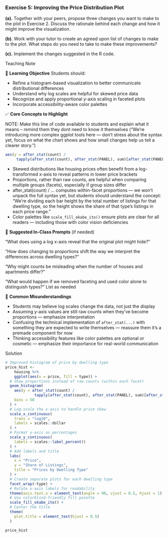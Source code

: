 <!-- question-type: inclass -->
### Exercise 5: Improving the Price Distribution Plot

**(a).** Together with your peers, propose three changes you want to make to the plot in Exercise 2. Discuss the rationale behind each change and how it might improve the visualization.

**(b).** Work with your tutor to create an agreed upon list of changes to make to the plot. What steps do you need to take to make these improvements?

**(c).** Implement the changes suggested in the R code.

<!-- BEGIN PROFILE:r-teaching-guide -->
::: {.content-visible when-profile="r-teaching-guide"}

::: {.teaching-block}

::: {.teaching-block-header}
Teaching Note
:::

::: {.teaching-block-body}

🎯 **Learning Objective** 
Students should:

- Refine a histogram-based visualization to better communicate distributional differences
- Understand why log scales are helpful for skewed price data
- Recognize and apply proportional y-axis scaling in faceted plots
- Incorporate accessibility-aware color palettes

✅   **Core Concepts to Highlight**

NOTE: Make this line of code available to students and explain what it means -- remind them they dont need to know it themselves ("We’re introducing more complex ggplot tools here — don’t stress about the syntax yet, focus on what the chart shows and how small changes help us tell a clearer story.")

```r
aes(y = after_stat(count) / 
     tapply(after_stat(count), after_stat(PANEL), sum)[after_stat(PANEL)])
```
- Skewed distributions like housing prices often benefit from a log-transformed x-axis to reveal patterns in lower price brackets
- Proportions, rather than raw counts, are helpful when comparing multiple groups (facets), especially if group sizes differ
- after_stat(count) / ... computes within-facet proportions — we won’t unpack the full syntax yet, but students should understand the concept:  “We’re dividing each bar height by the total number of listings for that dwelling type, so the height shows the share of that type’s listings in each price range.”
- Color palettes like `scale_fill_okabe_ito()` ensure plots are clear for all readers — including those with color vision deficiencies

💬 **Suggested In-Class Prompts** (if needed)

“What does using a log x-axis reveal that the original plot might hide?”

“How does changing to proportions shift the way we interpret the differences across dwelling types?”

“Why might counts be misleading when the number of houses and apartments differ?”

“What would happen if we removed faceting and used color alone to distinguish types?”
List as needed

📌 **Common Misunderstandings**

- Students may believe log scales change the data, not just the display
- Assuming y-axis values are still raw counts when they’ve become proportions — emphasize interpretation
- Confusing the technical implementation of `after_stat(...)` with something they are expected to write themselves — reassure them it’s a premade component for now
- Thinking accessibility features like color palettes are optional or cosmetic — emphasize their importance for real-world communication

:::

:::

:::
<!-- END PROFILE:r-teaching-guide -->

<!-- BEGIN PROFILE:r-solutions -->
::: {.content-visible when-profile="r-solutions" when-profile="r-teaching-guide"}

::: {.solution-block}

::: {.solution-block-header}
Solution
:::

::: {.solution-block-body}

```r
# Improved histogram of price by dwelling type
price_hist <- 
    housing %>%
    ggplot(aes(x = price, fill = type)) +
  # Show proportions instead of raw counts (within each facet)
  geom_histogram(
    aes(y = after_stat(count) / 
             tapply(after_stat(count), after_stat(PANEL), sum)[after_stat(PANEL)]),
    bins = 50
  ) +
  # Log-scale the x-axis to handle price skew
  scale_x_continuous(
    trans = "log10",
    labels = scales::dollar
  ) +
  # Format y-axis as percentages
  scale_y_continuous(
    labels = scales::label_percent()
  ) +
  # Add labels and title
  labs(
    x = "Price", 
    y = "Share of Listings", 
    title = "Prices by Dwelling Type"
  ) +
  # Create separate plots for each dwelling type
  facet_wrap(~type) +
  # Rotate x-axis labels for readability
  theme(axis.text.x = element_text(angle = 90, vjust = 0.5, hjust = 1)) +
  # Use colorblind-friendly fill palette
  scale_fill_okabe_ito() +
  # Center the title
  theme(
    plot.title = element_text(hjust = 0.5)
  )

price_hist
```
:::

:::

:::
<!-- END PROFILE:r-solutions -->